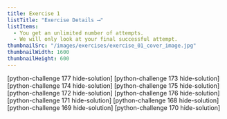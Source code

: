 ```yaml
---
title: Exercise 1
listTitle: "Exercise Details ⟶"
listItems:
  - You get an unlimited number of attempts.
  - We will only look at your final successful attempt.
thumbnailSrc: "/images/exercises/exercise_01_cover_image.jpg"
thumbnailWidth: 1600
thumbnailHeight: 600
---
```


[python-challenge 177 hide-solution]
[python-challenge 173 hide-solution]
[python-challenge 174 hide-solution]
[python-challenge 175 hide-solution]
[python-challenge 172 hide-solution]
[python-challenge 176 hide-solution]
[python-challenge 171 hide-solution]
[python-challenge 168 hide-solution]
[python-challenge 169 hide-solution]
[python-challenge 170 hide-solution]

